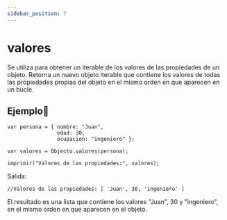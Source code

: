 ```yaml
---
sidebar_position: 7
---
```



# valores

Se utiliza para obtener un iterable de los valores de las propiedades de un objeto. Retorna un nuevo objeto iterable que contiene los valores de todas las propiedades propias del objeto en el mismo orden en que aparecen en un bucle.

## Ejemplo📝

```dummy
var persona = { nombre: "Juan", 
                edad: 30, 
                ocupacion: "ingeniero" };

var valores = Objecto.valores(persona);

imprimir("Valores de las propiedades:", valores);
```

Salida:

```dummy
//Valores de las propiedades: [ 'Juan', 30, 'ingeniero' ]
```
El resultado es una lista que contiene los valores "Juan", 30 y "ingeniero", en el mismo orden en que aparecen en el objeto.